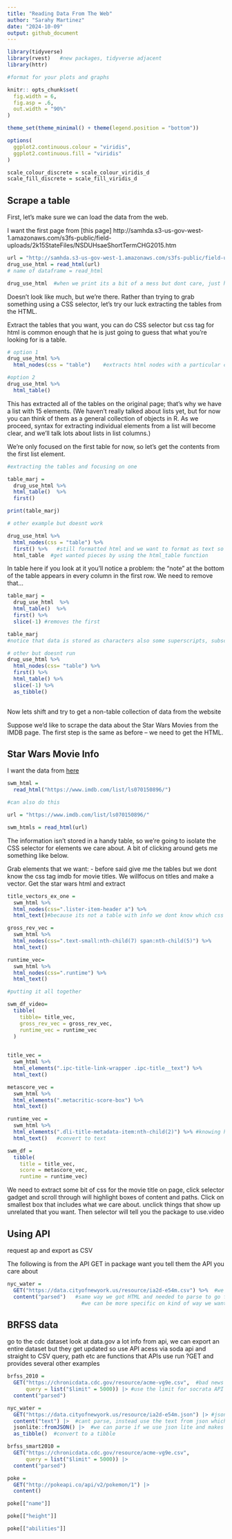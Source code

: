 ```yaml
---
title: "Reading Data From The Web"
author: "Sarahy Martinez"
date: "2024-10-09"
output: github_document
---
```



```r
library(tidyverse)
library(rvest)   #new packages, tidyverse adjacent 
library(httr)

#format for your plots and graphs

knitr:: opts_chunk$set(
  fig.width = 6,
  fig.asp = .6,
  out.width = "90%"
)

theme_set(theme_minimal() + theme(legend.position = "bottom"))

options(
  ggplot2.continuous.colour = "viridis",
  ggplot2.continuous.fill = "viridis"
)

scale_colour_discrete = scale_colour_viridis_d
scale_fill_discrete = scale_fill_viridis_d
```

## Scrape a table

First, let’s make sure we can load the data from the web.


I want the first page from [this page] http://samhda.s3-us-gov-west-1.amazonaws.com/s3fs-public/field-uploads/2k15StateFiles/NSDUHsaeShortTermCHG2015.htm

```r
url = "http://samhda.s3-us-gov-west-1.amazonaws.com/s3fs-public/field-uploads/2k15StateFiles/NSDUHsaeShortTermCHG2015.htm"
drug_use_html = read_html(url)
# name of dataframe = read_html 

drug_use_html  #when we print its a bit of a mess but dont care, just happy that we have an html doc
```

Doesn’t look like much, but we’re there. Rather than trying to grab something using a CSS selector, let’s try our luck extracting the tables from the HTML.

Extract the tables that you want, you can do CSS selector but css tag for html is common enough that he is just going to guess that what you're looking for is a table.

```r
# option 1 
drug_use_html %>% 
  html_nodes(css = "table")    #extracts html nodes with a particular css tag, have table but not good bc dont have tibble

#option 2
drug_use_html %>% 
  html_table()


```

This has extracted all of the tables on the original page; that’s why we have a list with 15 elements. (We haven’t really talked about lists yet, but for now you can think of them as a general collection of objects in R. As we proceed, syntax for extracting individual elements from a list will become clear, and we’ll talk lots about lists in list columns.)

We’re only focused on the first table for now, so let’s get the contents from the first list element.


```r
#extracting the tables and focusing on one 

table_marj = 
  drug_use_html %>% 
  html_table()  %>%
  first() 

print(table_marj)

# other example but doesnt work 

drug_use_html %>% 
  html_nodes(css = "table") %>% 
  first() %>%   #still formatted html and we want to format as text so we will parce html to strip html and  
  html_table  #get wanted pieces by using the html_table function 

```

In table here if you look at it you’ll notice a problem: the “note” at the bottom of the table appears in every column in the first row. We need to remove that…

```r
table_marj = 
  drug_use_html  %>%
  html_table()  %>%
  first() %>% 
  slice(-1) #removes the first 

table_marj
#notice that data is stored as characters also some superscripts, subscripts, data not necessarily tidy, very least we pulled data from the internet

# other but doesnt run
drug_use_html %>% 
  html_nodes(css= "table") %>% 
  first() %>% 
  html_table() %>% 
  slice(-1) %>% 
  as_tibble()
  
```

Now lets shift and try to get a non-table collection of data from the website 

Suppose we’d like to scrape the data about the Star Wars Movies from the IMDB page. The first step is the same as before – we need to get the HTML.

## Star Wars Movie Info

I want the data from [here](https://www.imdb.com/list/ls070150896/)

```r
swm_html = 
  read_html("https://www.imdb.com/list/ls070150896/")

#can also do this 

url = "https://www.imdb.com/list/ls070150896/"

swm_htmls = read_html(url)

```

The information isn’t stored in a handy table, so we’re going to isolate the CSS selector for elements we care about. A bit of clicking around gets me something like below.

Grab elements that we want:
- before said give me the tables but we dont know the css tag imdb for movie titles. We willfocus on titles and make a vector. Get the star wars html and extract 

```r
title_vectors_ex_one = 
  swm_html %>% 
  html_nodes(css=".lister-item-header a") %>% 
  html_text()#because its not a table with info we dont know which css function, so use selector gadget page

gross_rev_vec = 
  swm_html %>% 
  html_nodes(css=".text-small:nth-child(7) span:nth-child(5)") %>% 
  html_text()

runtime_vec= 
  swm_html %>% 
  html_nodes(css=".runtime") %>% 
  html_text()

#putting it all together 

swm_df_video= 
  tibble(
    tibble= title_vec,
    gross_rev_vec = gross_rev_vec,
    runtime_vec = runtime_vec
  )
  

```


```r
title_vec = 
  swm_html %>% 
  html_elements(".ipc-title-link-wrapper .ipc-title__text") %>% 
  html_text()

metascore_vec = 
  swm_html %>% 
  html_elements(".metacritic-score-box") %>% 
  html_text()

runtime_vec = 
  swm_html %>% 
  html_elements(".dli-title-metadata-item:nth-child(2)") %>% #knowing how long the movies are, find elements associated                                                                #with runtime pull it out and 
  html_text()   #convert to text

swm_df = 
  tibble(
    title = title_vec,
    score = metascore_vec,
    runtime = runtime_vec)
```

We need to extract some bit of css for the movie title 
on page, click selector gadget and scroll through will highlight boxes of content and paths. Click on smallest box that includes what we care about. unclick things that show up unrelated that you want. Then selector will tell you the package to use.video 

## Using API 
request ap and export as CSV

The following is from the API
GET  in package want you tell them the API you care about
```r

nyc_water = 
  GET("https://data.cityofnewyork.us/resource/ia2d-e54m.csv") %>%  #we got a csv but to work with we need an xtra step
  content("parsed")   #same way we got HTML and needed to parse to go from table to tibble need content step to parse.
                        #we can be more specific on kind of way we want content


```



## BRFSS data 
go to the cdc dataset 
look at data.gov a lot info from api, we can export an entire dataset but they get updated so use API
acess via soda api and straight to CSV
query, path etc are functions that APIs use 
run ?GET and provides several other examples

```r

brfss_2010 = 
  GET("https://chronicdata.cdc.gov/resource/acme-vg9e.csv",  #bad news we have 1000 rows and in cdc says 140k
      query = list("$limit" = 5000)) |> #use the limit for socrata API default is 1000 , $offset default is 0.we know we have to use list, so set up query as a list where $limit =5000 and hopefully it makes the request of 5000 rows and its unlimited so we can go up to 150k
  content("parsed")


```

```r

nyc_water = 
  GET("https://data.cityofnewyork.us/resource/ia2d-e54m.json") |> #json structure is v different, use json instead of csv if we want second variable as a collection of things
  content("text") |>  #cant parse, instead use the text from json which looks worse 
  jsonlite::fromJSON() |>  #we can parse if we use json lite and makes look like a df now 
  as_tibble()  #convert to a tibble 

brfss_smart2010 = 
  GET("https://chronicdata.cdc.gov/resource/acme-vg9e.csv",
      query = list("$limit" = 5000)) |> 
  content("parsed")

poke = 
  GET("http://pokeapi.co/api/v2/pokemon/1") |>
  content()

poke[["name"]]

poke[["height"]]

poke[["abilities"]]
```






